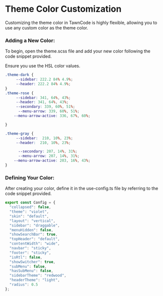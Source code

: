 
# Theme Color Customization
Customizing the theme color in TawnCode is highly flexible, allowing you to use any custom color as the theme color.


### Adding a New Color:

To begin, open the theme.scss file and add your new color following the code snippet provided.

<Callout>Ensure you use the HSL color values.</Callout>




```scss filename="app/[locale]/theme.css"
.theme-dark {
     --sidebar: 222.2 84% 4.9%;
     --header: 222.2 84% 4.9%;
}
.theme-rose {
     --sidebar: 341, 64%, 43%;
     --header: 341, 64%, 43%;
     --secondary: 339, 60%, 51%;
      --menu-arrow: 339, 60%, 51%;
    --menu-arrow-active: 336, 67%, 60%;

}

.theme-gray {
     --sidebar:  210, 10%, 23%;
     --header:  210, 10%, 23%;

      --secondary: 207, 14%, 31%;
      --menu-arrow: 207, 14%, 31%;
    --menu-arrow-active: 203, 16%, 43%;
}
```
### Defining Your Color:

After creating your color, define it in the use-config.ts file by referring to the code snippet provided.


```ts filename="hooks/use-config.ts"
export const Config = {
  "collapsed": false,
  "theme": "violet",
  "skin": "default",
  "layout": "vertical",
  "sidebar": "draggable",
  "menuHidden": false,
  "showSearchBar": true,
  "topHeader": "default",
  "contentWidth": "wide",
  "navbar": "sticky",
  "footer": "sticky",
  "isRtl": false,
  "showSwitcher": true,
  "subMenu": false,
  "hasSubMenu": false,
  "sidebarTheme": "redwood",
  "headerTheme": "light",
  "radius": 0.5
};
```
